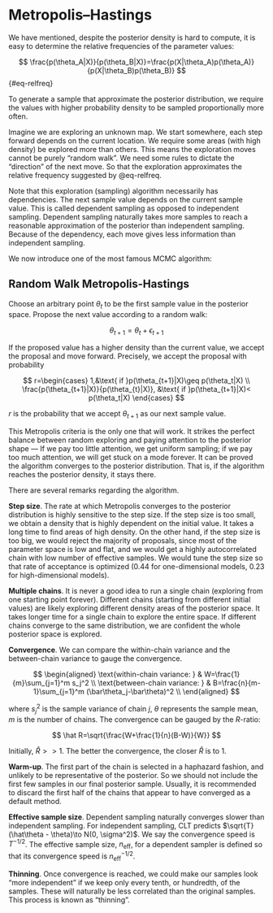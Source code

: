 # Metropolis--Hastings

We have mentioned, despite the posterior density is hard to compute, it
is easy to determine the relative frequencies of the parameter values:

$$
\frac{p(\theta_A|X)}{p(\theta_B|X)}=\frac{p(X|\theta_A)p(\theta_A)}{p(X|\theta_B)p(\theta_B)}
$$ {#eq-relfreq}

To generate a sample that approximate the posterior distribution, we
require the values with higher probability density to be sampled
proportionally more often.

Imagine we are exploring an unknown map. We start somewhere, each step
forward depends on the current location. We require some areas (with
high density) be explored more than others. This means the exploration
moves cannot be purely "random walk". We need some rules to dictate the
"direction" of the next move. So that the exploration approximates the
relative frequency suggested by @eq-relfreq.

Note that this exploration (sampling) algorithm necessarily has
dependencies. The next sample value depends on the current sample value.
This is called dependent sampling as opposed to independent sampling.
Dependent sampling naturally takes more samples to reach a reasonable
approximation of the posterior than independent sampling. Because of the
dependency, each move gives less information than independent sampling.

We now introduce one of the most famous MCMC algorithm:

::: {.callout-note icon="false"}
## Random Walk Metropolis-Hastings

Choose an arbitrary point $\theta_t$ to be the first sample value in the
posterior space. Propose the next value according to a random walk:

$$
\theta_{t+1} = \theta_{t}+\epsilon_{t+1}
$$

If the proposed value has a higher density than the current value, we
accept the proposal and move forward. Precisely, we accept the proposal
with probability

$$
r=\begin{cases}
1,&\text{ if }p(\theta_{t+1}|X)\geq p(\theta_t|X) \\
\frac{p(\theta_{t+1}|X)}{p(\theta_{t}|X)}, &\text{ if }p(\theta_{t+1}|X)< p(\theta_t|X)
\end{cases}
$$

$r$ is the probability that we accept $\theta_{t+1}$ as our next sample
value.
:::

This Metropolis criteria is the only one that will work. It strikes the
perfect balance between random exploring and paying attention to the
posterior shape --- If we pay too little attention, we get uniform
sampling; if we pay too much attention, we will get stuck on a mode
forever. It can be proved the algorithm converges to the posterior
distribution. That is, if the algorithm reaches the posterior density,
it stays there.

There are several remarks regarding the algorithm.

**Step size**. The rate at which Metropolis converges to the posterior
distribution is highly sensitive to the step size. If the step size is
too small, we obtain a density that is highly dependent on the initial
value. It takes a long time to find areas of high density. On the other
hand, if the step size is too big, we would reject the majority of
proposals, since most of the parameter space is low and flat, and we
would get a highly autocorrelated chain with low number of effective
samples. We would tune the step size so that rate of acceptance is
optimized (0.44 for one-dimensional models, 0.23 for high-dimensional
models).

**Multiple chains**. It is never a good idea to run a single chain
(exploring from one starting point forever). Different chains (starting
from different initial values) are likely exploring different density
areas of the posterior space. It takes longer time for a single chain to
explore the entire space. If different chains converge to the same
distribution, we are confident the whole posterior space is explored.

**Convergence**. We can compare the within-chain variance and the
between-chain variance to gauge the convergence.

$$
\begin{aligned}
\text{within-chain variance: } & W=\frac{1}{m}\sum_{j=1}^m s_j^2 \\
\text{between-chain variance: } & B=\frac{n}{m-1}\sum_{j=1}^m (\bar\theta_j-\bar\theta)^2 \\
\end{aligned}
$$

where $s_j^2$ is the sample variance of chain $j$, $\theta$ represents
the sample mean, $m$ is the number of chains. The convergence can be
gauged by the $R$-ratio:

$$
\hat R=\sqrt{\frac{W+\frac{1}{n}(B-W)}{W}}
$$

Initially, $\hat R >> 1$. The better the convergence, the closer
$\hat R$ is to $1$.

**Warm-up**. The first part of the chain is selected in a haphazard
fashion, and unlikely to be representative of the posterior. So we
should not include the first few samples in our final posterior sample.
Usually, it is recommended to discard the first half of the chains that
appear to have converged as a default method.

**Effective sample size**. Dependent sampling naturally converges slower
than independent sampling. For independent sampling, CLT predicts
$\sqrt{T}(\hat\theta - \theta)\to N(0, \sigma^2)$. We say the
convergence speed is $T^{-1/2}$. The effective sample size,
$n_{\text{eff}}$, for a dependent sampler is defined so that its
convergence speed is $n_{\text{eff}}^{-1/2}$.

**Thinning**. Once convergence is reached, we could make our samples
look "more independent" if we keep only every tenth, or hundredth, of
the samples. These will naturally be less correlated than the original
samples. This process is known as "thinning".

